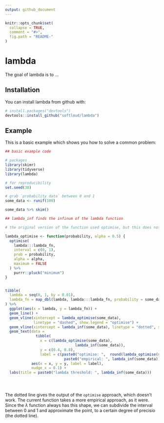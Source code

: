 ```yaml
---
output: github_document
---
```


<!-- README.md is generated from README.Rmd. Please edit that file -->

```r
knitr::opts_chunk$set(
  collapse = TRUE,
  comment = "#>",
  fig.path = "README-"
)
```

# lambda

The goal of lambda is to ...

## Installation

You can install lambda from github with:

```r
# install.packages("devtools")
devtools::install_github("softloud/lambda")
```

## Example

This is a basic example which shows you how to solve a common problem:

```r
## basic example code

# packages
library(skimr)
library(tidyverse)
library(lambda)

# for reproducibility
set.seed(38)

# grab `probability data` between 0 and 1
some_data <- runif(100)

some_data %>% skim()

## lambda_inf finds the infinum of the lambda function

# the original version of the function used optimise, but this does not find the correct point in the output of the function

lambda_optimise <- function(probability, alpha = 0.5) {
  optimise(
    lambda:::lambda_fn,
    interval = c(0, 1),
    prob = probability,
    alpha = alpha,
    maximum = FALSE
  ) %>%
    purrr::pluck("minimum")
}


tibble(
  lambda = seq(0, 1, by = 0.01),
  lambda_fn = map_dbl(lambda, lambda:::lambda_fn, probability = some_data)
) %>% 
  ggplot(aes(x = lambda, y = lambda_fn)) +
  geom_line() +
  geom_vline(xintercept = lambda_optimise(some_data),
             linetype = "dashed", show.legend = "optimise") +
  geom_vline(xintercept = lambda_inf(some_data), linetype = "dotted", show.legend = "empirical") +
  geom_text(data = 
              tibble(
                x = c(lambda_optimise(some_data),
                                lambda_inf(some_data)),
                y = c(0.4, 0.8),
                label = c(paste0("optimise: ",  round(lambda_optimise(some_data), 4)), 
                           paste0("empirical: ", lambda_inf(some_data)))), 
            aes(x = x, y = y, label = label),
            nudge_x = 0.1) +
  labs(title = paste0("lambda threshold: ", lambda_inf(some_data)))





```

The dotted line gives the output of the `optimise` approach, which doesn't work. 
The current function takes a more empirical approach, as it were. Since the $\lambda$ function always has this shape, we can subdivide the interval between 0 and 1 and approximate the point, to a certain degree of precisio (the dotted line).

